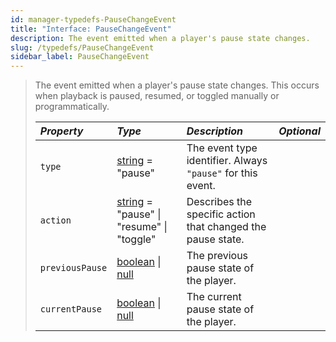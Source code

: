 ```yaml
---
id: manager-typedefs-PauseChangeEvent
title: "Interface: PauseChangeEvent"
description: The event emitted when a player's pause state changes.
slug: /typedefs/PauseChangeEvent
sidebar_label: PauseChangeEvent
---
```


> The event emitted when a player's pause state changes. This occurs when playback is paused, resumed, or toggled manually or programmatically.
> 
> | <i className="fa-solid fa-hashtag"/> Property | <i className="fa-solid fa-font"/> Type                                                                                                                                                                                                                                                                                 | <i className="fa-solid fa-list"/> Description               | <i className="fa-solid fa-flask"/> Optional |
> |:----------------------------------------------|:-----------------------------------------------------------------------------------------------------------------------------------------------------------------------------------------------------------------------------------------------------------------------------------------------------------------------|:------------------------------------------------------------|:-------------------------------------------:|
> | `type`                                        | [string](https://developer.mozilla.org/en-US/docs/Web/JavaScript/Reference/Global_Objects/String) = "pause"                                                                                                                                                                                                                 | The event type identifier. Always `"pause"` for this event. | <i className="fa-solid fa-xmark"/>          |
> | `action`                                      | [string](https://developer.mozilla.org/en-US/docs/Web/JavaScript/Reference/Global_Objects/String) = "pause" \| "resume" \| "toggle" | Describes the specific action that changed the pause state. | <i className="fa-solid fa-xmark"/>          |
> | `previousPause`                               | [boolean](https://developer.mozilla.org/en-US/docs/Web/JavaScript/Reference/Global_Objects/Boolean) \| [null](https://developer.mozilla.org/en-US/docs/Web/JavaScript/Reference/Operators/Null)                                                                                                                                                                                                         | The previous pause state of the player.                     | <i className="fa-solid fa-check"/>          |
> | `currentPause`                                | [boolean](https://developer.mozilla.org/en-US/docs/Web/JavaScript/Reference/Global_Objects/Boolean) \| [null](https://developer.mozilla.org/en-US/docs/Web/JavaScript/Reference/Operators/Null)                                                                                                                                                                                                          | The current pause state of the player.                      | <i className="fa-solid fa-check"/>          |
